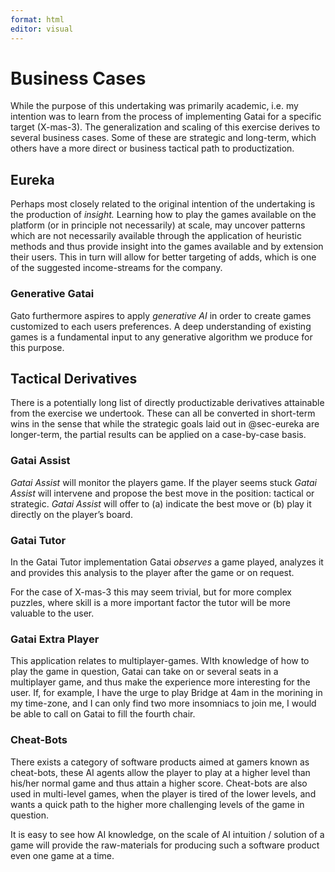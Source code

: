 ```yaml
---
format: html
editor: visual
---
```


# Business Cases {.appendix}

While the purpose of this undertaking was primarily academic, i.e. my intention was to learn from the process of implementing Gatai for a specific target (X-mas-3). The generalization and scaling of this exercise derives to several business cases. Some of these are strategic and long-term, which others have a more direct or business tactical path to productization.

## Eureka {#sec-eureka}

Perhaps most closely related to the original intention of the undertaking is the production of *insight.* Learning how to play the games available on the platform (or in principle not necessarily) at scale, may uncover patterns which are not necessarily available through the application of heuristic methods and thus provide insight into the games available and by extension their users. This in turn will allow for better targeting of adds, which is one of the suggested income-streams for the company.

### Generative Gatai

Gato furthermore aspires to apply *generative AI* in order to create games customized to each users preferences. A deep understanding of existing games is a fundamental input to any generative algorithm we produce for this purpose.

## Tactical Derivatives

There is a potentially long list of directly productizable derivatives attainable from the exercise we undertook. These can all be converted in short-term wins in the sense that while the strategic goals laid out in @sec-eureka are longer-term, the partial results can be applied on a case-by-case basis.

### Gatai Assist

*Gatai Assist* will monitor the players game. If the player seems stuck *Gatai Assist* will intervene and propose the best move in the position: tactical or strategic. *Gatai Assist* will offer to (a) indicate the best move or (b) play it directly on the player's board.

### Gatai Tutor

In the Gatai Tutor implementation Gatai *observes* a game played, analyzes it and provides this analysis to the player after the game or on request.

For the case of X-mas-3 this may seem trivial, but for more complex puzzles, where skill is a more important factor the tutor will be more valuable to the user.

### Gatai Extra Player

This application relates to multiplayer-games. WIth knowledge of how to play the game in question, Gatai can take on or several seats in a multiplayer game, and thus make the experience more interesting for the user. If, for example, I have the urge to play Bridge at 4am in the morining in my time-zone, and I can only find two more insomniacs to join me, I would be able to call on Gatai to fill the fourth chair.

### Cheat-Bots

There exists a category of software products aimed at gamers known as cheat-bots, these AI agents allow the player to play at a higher level than his/her normal game and thus attain a higher score. Cheat-bots are also used in multi-level games, when the player is tired of the lower levels, and wants a quick path to the higher more challenging levels of the game in question.

It is easy to see how AI knowledge, on the scale of AI intuition / solution of a game will provide the raw-materials for producing such a software product even one game at a time.

